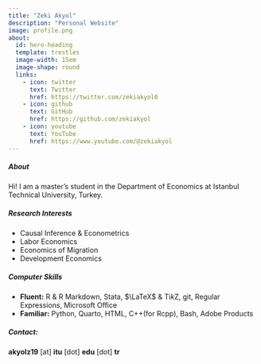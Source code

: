 ```yaml
---
title: "Zeki Akyol"
description: "Personal Website"
image: profile.png
about:
  id: hero-heading
  template: trestles
  image-width: 15em
  image-shape: round
  links:
    - icon: twitter
      text: Twitter
      href: https://twitter.com/zekiakyol0
    - icon: github
      text: GitHub
      href: https://github.com/zekiakyol
    - icon: youtube
      text: YouTube
      href: https://www.youtube.com/@zekiakyol
---
```


:::{#hero-heading}
##### **About**

Hi! I am a master’s student in the Department of Economics at Istanbul Technical University, Turkey.

##### **Research Interests**

- Causal Inference & Econometrics
- Labor Economics
- Economics of Migration
- Development Economics

##### **Computer Skills**

- **Fluent:** R & R Markdown, Stata, $\LaTeX$ & Ti*k*Z, git, Regular Expressions, Microsoft Office
- **Familiar:** Python, Quarto, HTML, C++(for Rcpp), Bash, Adobe Products

##### **Contact:**

**akyolz19** [at] **itu** [dot] **edu** [dot] **tr**
:::